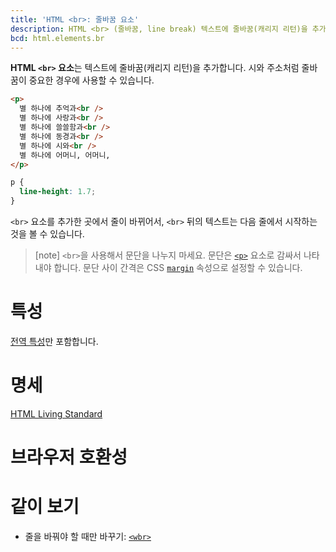 ```yaml
---
title: 'HTML <br>: 줄바꿈 요소'
description: HTML <br> (줄바꿈, line break) 텍스트에 줄바꿈(캐리지 리턴)을 추가합니다.
bcd: html.elements.br
---
```


**HTML `<br>` 요소**는 텍스트에 줄바꿈(캐리지 리턴)을 추가합니다. 시와 주소처럼 줄바꿈이 중요한 경우에 사용할 수 있습니다.

<HTMLDemo height={180}>

```html
<p>
  별 하나에 추억과<br />
  별 하나에 사랑과<br />
  별 하나에 쓸쓸함과<br />
  별 하나에 동경과<br />
  별 하나에 시와<br />
  별 하나에 어머니, 어머니,
</p>
```

```css
p {
  line-height: 1.7;
}
```

</HTMLDemo>

`<br>` 요소를 추가한 곳에서 줄이 바뀌어서, `<br>` 뒤의 텍스트는 다음 줄에서 시작하는 것을 볼 수 있습니다.

> [note] `<br>`을 사용해서 문단을 나누지 마세요. 문단은 [`<p>`](./p) 요소로 감싸서 나타내야 합니다. 문단 사이 간격은 CSS [`margin`](https://developer.mozilla.org/ko/docs/Web/CSS/margin) 속성으로 설정할 수 있습니다.

# 특성

[전역 특성](/docs/Web/HTML/Global_attributes)만 포함합니다.

# 명세

[HTML Living Standard](https://html.spec.whatwg.org/multipage/semantics.html#the-br-element)

# 브라우저 호환성

<BrowserCompat data={props.bcd} />

# 같이 보기

- 줄을 바꿔야 할 때만 바꾸기: [`<wbr>`](./wbr)
